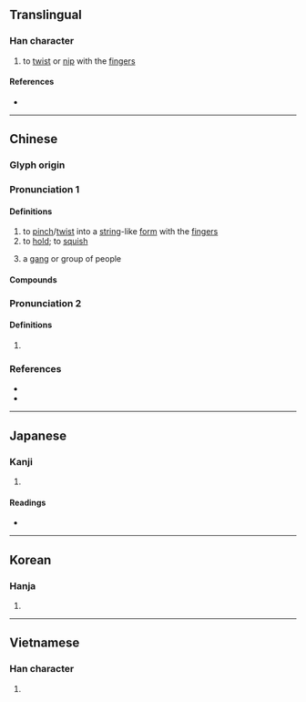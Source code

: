 {{also|撚}}
{{character info/new}}
==Translingual==

===Han character===
{{Han char|rn=64|rad=手|as=08|sn=11|four=58032|canj=QOIP|ids=⿰扌念}}

# to [[twist]] or [[nip]] with the [[finger]]s

====References====
* {{Han ref|kx=0435.300|dkj=12222|dj=0785.120|hdz=31901.030|uh=637B|ud=25467|bh=B1C9|bd=45513}}

----

==Chinese==
{{attention|zh|please check}}
{{attention|zh|←→撚?}}
{{attention|nan|liàm}}
{{attn|ltc}}{{attn|och|Middle+Old Chinese needs to be distributed}}

===Glyph origin===
{{Han etym}}

===Pronunciation 1===
{{zh-forms}}
{{zh-pron
|m=niǎn
|c=nan2,nin2,nim1,nim2,nim5
|mc=y
|oc=y
|cat=n,v
}}

====Definitions====
{{zh-hanzi}}

# to [[pinch]]/[[twist]] into a [[string]]-like [[form]] with the [[finger]]s
# to [[hold]]; to [[squish]]
# {{lb|zh|Central Plains Mandarin|synecdoche}} a [[gang]] or group of people
#: {{zh-x|捻軍|group of [[soldiers]]}}

====Compounds====
{{zh-der|捻軍|捻子|捻匪|捻線|捻死木虱|捻喉}}

===Pronunciation 2===
{{zh-pron
|m=niē
|c=nip6
|cat=v
}}

====Definitions====
{{zh-hanzi}}

# {{zh-alt-form|捏|to [[pinch]]}}

===References===
* {{R:yue:mfccd}}
* {{R:twedu|A01611}}

----

==Japanese==

===Kanji===
{{ja-kanji|grade=|rs=手08}}

# {{defn|lang=ja|sort=手08}}

====Readings====
* {{ja-readings|goon=にょう<ねふ, ねん<ねん<ねむ|kanon=じょう<でふ, でん<でん<でむ|kun=ひね-る, ねじ-る<ねぢ-る, よじる}}

----

==Korean==

===Hanja===
{{ko-hanja|hangeul=[[념]]>[[염]], [[녑]]>[[엽]]|eumhun=|rv=nyeom>yeom, nyeop>yeop|mr=nyŏm>yŏm, nyŏp>yŏp|y=nyem>yem, nyep>yep}}

# {{defn|lang=ko|sort=手08}}

----

==Vietnamese==

===Han character===
{{vi-hantu|[[nạm]], [[nắm]], [[ném]], [[niết]], [[niệm]], [[niệp]], [[niêm]], [[núm]]|rs=手08}}

# {{defn|lang=vi|sort=手08}}